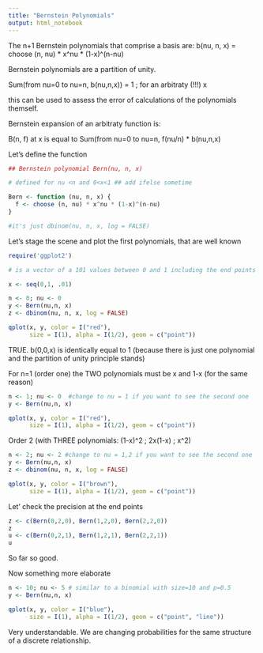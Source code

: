 ---
title: "Bernstein Polynomials"
output: html_notebook
---

The n+1 Bernstein polynomials that comprise a basis 
are:
b(nu, n, x) = choose (n, nu) * x^nu * (1-x)^(n-nu)

Bernstein polynomials are a partition of unity.

Sum(from nu=0 to nu=n, b(nu,n,x)) = 1 ; for an arbitraty (!!!) x

this can be used to assess the error of calculations of 
the polynomials themself.

Bernstein expansion of an arbitraty function is:

B(n, f) at x is equal to Sum(from nu=0 to nu=n, f(nu/n) * b(nu,n,x)

Let's define the function

```{r}
## Bernstein polynomial Bern(nu, n, x)

# defined for nu <n and 0<x<1 ## add ifelse sometime

Bern <- function (nu, n, x) {
  f <- choose (n, nu) * x^nu * (1-x)^(n-nu) 
}

#it's just dbinom(nu, n, x, log = FALSE)
```

Let's stage the scene and plot the first polynomials, that are well known

```{r}
require('ggplot2')

# is a vector of a 101 values between 0 and 1 including the end points

x <- seq(0,1, .01)

n <- 0; nu <- 0
y <- Bern(nu,n, x)
z <- dbinom(nu, n, x, log = FALSE)

qplot(x, y, color = I("red"), 
      size = I(1), alpha = I(1/2), geom = c("point"))
```

TRUE. b(0,0,x) is identically equal to 1 (because there is just one polynomial and the partition of unity principle stands)

For n=1 (order one) the TWO polynomials must be x and 1-x (for the same reason)

```{r}

n <- 1; nu <- 0  #change to nu = 1 if you want to see the second one
y <- Bern(nu,n, x)

qplot(x, y, color = I("red"), 
      size = I(1), alpha = I(1/2), geom = c("point"))

```

Order 2 (with THREE polynomials: (1-x)^2 ; 2x(1-x) ; x^2)

```{r}
n <- 2; nu <- 2 #change to nu = 1,2 if you want to see the second one
y <- Bern(nu,n, x)
z <- dbinom(nu, n, x, log = FALSE)

qplot(x, y, color = I("brown"), 
      size = I(1), alpha = I(1/2), geom = c("point"))
```

Let' check the precision at the end points

```{r}
z <- c(Bern(0,2,0), Bern(1,2,0), Bern(2,2,0))
z
u <- c(Bern(0,2,1), Bern(1,2,1), Bern(2,2,1))
u
```

So far so good.

Now something more elaborate

```{r}
n <- 10; nu <- 5 # similar to a binomial with size=10 and p=0.5
y <- Bern(nu,n, x)

qplot(x, y, color = I("blue"), 
      size = I(1), alpha = I(1/2), geom = c("point", "line"))
```

Very understandable. We are changing probabilities for the same structure of a discrete relationship.